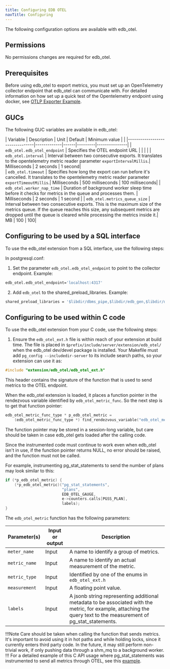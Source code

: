 ```yaml
---
title: Configuring EDB OTEL
navTitle: Configuring
---
```


The following configuration options are available with edb_otel.

## Permissions

No permissions changes are required for edb_otel.

## Prerequisites

Before using edb_otel to export metrics, you must set up an OpenTelemetry collector endpoint that edb_otel can communicate with.  For detailed information on how set up a quick test of the Opentelemetry endpoint using docker, see [OTLP Exporter Example](https://github.com/open-telemetry/opentelemetry-cpp/tree/main/examples/otlp).

## GUCs

The following GUC variables are available in edb_otel:

| Variable                       | Description | Unit | Default | Minimum value |                                                                                                                                                                                                                                                |
|--------------------------------|-------------|------|---------|---------------|
| `edb_otel.edb_otel_endpoint`   | Specifies the OTEL endpoint URL | | | |
| `edb_otel.interval`            | Interval between two consecutive exports. It translates to the opentelemetry metric reader parameter `exportIntervalMillis`.| Milliseconds | 2 seconds | 1 second|  
| `edb_otel.timeout`             | Specifies how long the export can run before it's cancelled. It translates to the opentelemetry metric reader parameter `exportTimeoutMillis`.| Milliseconds | 500 milliseconds | 100 milliseconds|
| `edb_otel.worker_nap_time`     | Duration of background worker sleep time before it checks for metrics in the queue and processes them. | Milliseconds | 2 seconds | 1 second |
| `edb_otel.metrics_queue_size`  | Interval between two consecutive exports. This is the maximum size of the metrics queue. If the queue reaches this size, any subsequent metrics are dropped until the queue is cleared while processing the metrics inside it.| MB | 100 | 100|

## Configuring to be used by a SQL interface

To use the edb_otel extension from a SQL interface, use the following steps:

In postgresql.conf:

1. Set the parameter `edb_otel.edb_otel_endpoint` to point to the collector endpoint.  Example: 
```bash
edb_otel.edb_otel_endpoint='localhost:4317'
```
2. Add `edb_otel` to the shared_preload_libraries. Example: 
```bash
shared_preload_libraries = '$libdir/dbms_pipe,$libdir/edb_gen,$libdir/dbms_aq,$libdir/edb_otel'
```
## Configuring to be used within C code

To use the edb_otel extension from your C code, use the following steps:

1. Ensure the `edb_otel_ext.h` file is within reach of your extension at build time. The file is placed in `$prefix/include/server/extension/edb_otel/` when the edb_otel dev/devel package is installed. Your Makefile must add `pg_config --includedir-server` to its include search paths, so your extension can use it as:
```C
#include "extension/edb_otel/edb_otel_ext.h"
```
This header contains the signature of the function that is used to send metrics to the OTEL endpoint.

When the edb_otel extension is loaded, it places a function pointer in the rendezvous variable identified by `edb_otel_metric_func`. So the next step is to get that function pointer:
```C
edb_otel_metric_func_type * p_edb_otel_metric =
    (edb_otel_metric_func_type *) find_rendezvous_variable("edb_otel_metric_func");
```
The function pointer may be stored in a session-long variable, but care should be taken in case edb_otel gets loaded after the calling code.

Since the instrumented code must continue to work even when edb_otel isn't in use, if the function pointer returns NULL, no error should be raised, and the function must not be called.

For example, instrumenting pg_stat_statements to send the number of plans may look similar to this:

```C
if (*p_edb_otel_metric) {
    (*p_edb_otel_metric)("pg_stat_statements",
                         "plans",
                         EDB_OTEL_GAUGE,
                         e->counters.calls[PGSS_PLAN],
                         labels);
}
```

The `edb_otel_metric` function has the following parameters:

| Parameter(s)       | Input or output | Description                                                                                                                                                                       |
|--------------------|-----------------|-----------------------------------------------------------------------------------------------------------------------------------------------------------------------------------|
| `meter_name`       | Input           | A name to identify a group of metrics. |
| `metric_name`      | Input           | A name to identify an actual measurement of the metric. |  
| `metric_type`      | Input           | Identified by one of the enums in `edb_otel_ext.h`|
| `measurement`      | Input           | A floating point value.|
| `labels`           | Input           | A jsonb string representing additional metadata to be associated with the metric, for example, attaching the query text to the measurement of pg_stat_statements.|

!!!Note
Care should be taken when calling the function that sends metrics. It's important to avoid using it in hot paths and while holding locks, since it currently enters third party code.  In the future, it may still perform non-trivial work, if only pushing data through a shm_mq to a background worker.
!!!
For a detailed example of this C API usage where pg_stat_statements was instrumented to send all metrics through OTEL, see this [example](https://github.com/EnterpriseDB/opentelemetry-work/blob/arthur/pg17/contrib/pg_stat_statements/pg_stat_statements.c).
